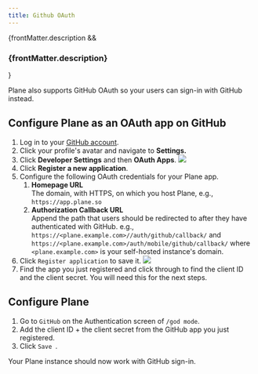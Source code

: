 ```yaml
---
title: Github OAuth
---
```


{frontMatter.description && <h3 class="description">{frontMatter.description}</h3>}

Plane also supports GitHub OAuth so your users can sign-in with GitHub instead.

## Configure Plane as an OAuth app on GitHub

1. Log in to your [GitHub account](https://github.com/).
2. Click your profile's avatar and navigate to **Settings.**
3. Click **Developer Settings** and then **OAuth Apps**.
   ![](/images/authentication/github/github-auth-1.png#center)
4. Click **Register a new application**.
5. Configure the following OAuth credentials for your Plane app.
   1. **Homepage URL**\
      The domain, with HTTPS, on which you host Plane, e.g., `https://app.plane.so`
   2. **Authorization Callback URL**\
      Append the path that users should be redirected to after they have authenticated with GitHub. e.g., `https://<plane.example.com>//auth/github/callback/` and `https://<plane.example.com>/auth/mobile/github/callback/` where `<plane.example.com>` is your self-hosted instance's domain.
6. Click `Register application` to save it.
   ![](/images/authentication/github/github-auth-2.png#center)
7. Find the app you just registered and click through to find the client ID and the client secret. You will need this for the next steps.

## Configure Plane

1. Go to `GitHub` on the Authentication screen of `/god mode`.
2. Add the client ID + the client secret from the GitHub app you just registered.
3. Click `Save `.

Your Plane instance should now work with GitHub sign-in.
